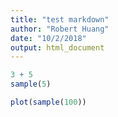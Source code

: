 ```yaml
---
title: "test markdown"
author: "Robert Huang"
date: "10/2/2018"
output: html_document
---
```


```r

3 + 5
sample(5)

```

```r

plot(sample(100))

```

